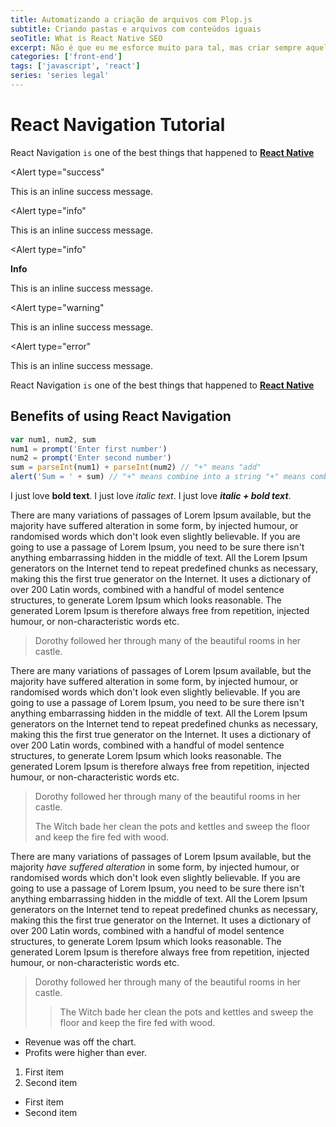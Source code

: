 ```yaml
---
title: Automatizando a criação de arquivos com Plop.js
subtitle: Criando pastas e arquivos com conteúdos iguais
seoTitle: What is React Native SEO
excerpt: Não é que eu me esforce muito para tal, mas criar sempre aquela mesma estruturinha e conteúdo base de arquivos é aquele tipo de tarefa que poderia não existir.
categories: ['front-end']
tags: ['javascript', 'react']
series: 'series legal'
---
```


# React Navigation Tutorial

React Navigation `is` one of the best things that happened to [**React Native**](https://reactnative.org)

<Alert
  type="success"
>
  This is an inline success message.
</Alert>

<Alert
  type="info"
>
  This is an inline success message.
</Alert>

<Alert
  type="info"
>
  **Info**

  This is an inline success message.
</Alert>


<Alert
  type="warning"
>
  This is an inline success message.
</Alert>

<Alert
  type="error"
>
  This is an inline success message.
</Alert>

React Navigation `is` one of the best things that happened to [**React Native**](https://reactnative.org)

<Quote
  text="Não confunda briga com luta: briga tem hora para acabar, luta é para a vida inteira."
  author="Fernando de Noronha"
/>

## Benefits of using React Navigation

```js filename="awesome.js"
var num1, num2, sum
num1 = prompt('Enter first number')
num2 = prompt('Enter second number')
sum = parseInt(num1) + parseInt(num2) // "+" means "add"
alert('Sum = ' + sum) // "+" means combine into a string "+" means combine into a string "+" means combine into a string
```


I just love **bold text**.
I just love *italic text*.
I just love ***italic + bold text***.

There are many variations of passages of Lorem Ipsum available, but the majority have suffered alteration in some form, by injected humour, or randomised words which don't look even slightly believable. If you are going to use a passage of Lorem Ipsum, you need to be sure there isn't anything embarrassing hidden in the middle of text. All the Lorem Ipsum generators on the Internet tend to repeat predefined chunks as necessary, making this the first true generator on the Internet. It uses a dictionary of over 200 Latin words, combined with a handful of model sentence structures, to generate Lorem Ipsum which looks reasonable. The generated Lorem Ipsum is therefore always free from repetition, injected humour, or non-characteristic words etc.

> Dorothy followed her through many of the beautiful rooms in her castle.

There are many variations of passages of Lorem Ipsum available, but the majority have suffered alteration in some form, by injected humour, or randomised words which don't look even slightly believable. If you are going to use a passage of Lorem Ipsum, you need to be sure there isn't anything embarrassing hidden in the middle of text. All the Lorem Ipsum generators on the Internet tend to repeat predefined chunks as necessary, making this the first true generator on the Internet. It uses a dictionary of over 200 Latin words, combined with a handful of model sentence structures, to generate Lorem Ipsum which looks reasonable. The generated Lorem Ipsum is therefore always free from repetition, injected humour, or non-characteristic words etc.

> Dorothy followed her through many of the beautiful rooms in her castle.
>
> The Witch bade her clean the pots and kettles and sweep the floor and keep the fire fed with wood.

There are many variations of passages of Lorem Ipsum available, but the majority *have suffered alteration* in some form, by injected humour, or randomised words which don't look even slightly believable. If you are going to use a passage of Lorem Ipsum, you need to be sure there isn't anything embarrassing hidden in the middle of text. All the Lorem Ipsum generators on the Internet tend to repeat predefined chunks as necessary, making this the first true generator on the Internet. It uses a dictionary of over 200 Latin words, combined with a handful of model sentence structures, to generate Lorem Ipsum which looks reasonable. The generated Lorem Ipsum is therefore always free from repetition, injected humour, or non-characteristic words etc.

> Dorothy followed her through many of the beautiful rooms in her castle.
>
>> The Witch bade her clean the pots and kettles and sweep the floor and keep the fire fed with wood.

- Revenue was off the chart.
- Profits were higher than ever.

1. First item
2. Second item

- First item
- Second item
